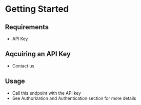 # Getting Started

## Requirements

-   API Key

## Aqcuiring an API Key

-   Contact us

## Usage

-   Call this endpoint with the API key
-   See Authorization and Authentication section for more details
